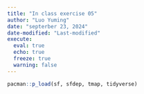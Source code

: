 ```yaml
---
title: "In class exercise 05"
author: "Luo Yuming"
date: "septerber 23, 2024"
date-modified: "Last-modified"
execute:
  eval: true
  echo: true
  freeze: true
  warning: false
---
```

```r
pacman::p_load(sf, sfdep, tmap, tidyverse)
```
